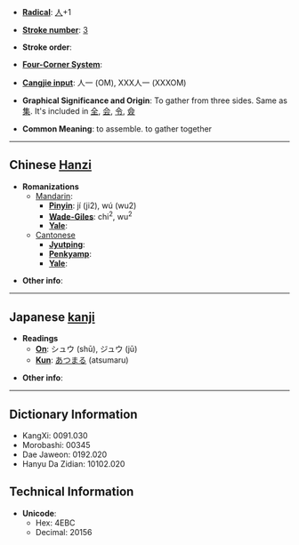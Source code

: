 * '''[[Wiktionary:Chinese radical index| Radical]]''': [[Wiktionary:Chinese radical index 人|人]]+1

* '''[[Wiktionary:Chinese total strokes index|Stroke number]]''': [[Wiktionary:Chinese total strokes index 3|3]]

* '''Stroke order''': 

* '''[[Wiktionary:Chinese four corner index|Four-Corner System]]''': 

* '''[[Wiktionary:Chinese Cangjie index|Cangjie input]]''': 人一 (OM), XXX人一 (XXXOM)

* '''Graphical Significance and Origin''': To gather from three sides. Same as [[集]]. It's included in [[全]], [[会]], [[令]], [[僉]]

* '''Common Meaning''': to assemble. to gather together 

----

== Chinese [[Hanzi]] ==

* '''Romanizations'''
** [[Mandarin]]:
*** '''[[Pinyin]]''': jí (ji2), wú (wu2)
*** '''[[Wade-Giles]]''': chi<sup>2</sup>, wu<sup>2</sup>
*** '''[[Yale]]''': 
**[[Cantonese]]
***'''[[Jyutping]]''':
***'''[[Penkyamp]]''': 
***'''[[Yale]]''': 

* '''Other info''': 

----

== Japanese [[kanji]] ==

* '''Readings'''
** '''[[On]]''': シュウ (shū), ジュウ (jū)
** '''[[Kun]]''': [[あつまる]] (atsumaru)

* '''Other info''':  

----

== Dictionary Information ==

* KangXi: 0091.030
* Morobashi: 00345
* Dae Jaweon: 0192.020
* Hanyu Da Zidian: 10102.020

== Technical Information ==

* '''Unicode''':
** Hex: 4EBC
** Decimal: 20156